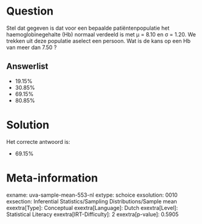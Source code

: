 Question
========

Stel dat gegeven is dat voor een bepaalde patiëntenpopulatie het
haemoglobinegehalte (Hb) normaal verdeeld is met μ = 8.10 en σ = 1.20.
We trekken uit deze populatie aselect een persoon. Wat is de kans op een
Hb van meer dan 7.50 ?

Answerlist
----------

* 19.15%
* 30.85%
* 69.15%
* 80.85%

Solution
========

Het correcte antwoord is: 

* 69.15%

Meta-information
================
exname: uva-sample-mean-553-nl
extype: schoice
exsolution: 0010
exsection: Inferential Statistics/Sampling Distributions/Sample mean
exextra[Type]: Conceptual
exextra[Language]: Dutch
exextra[Level]: Statistical Literacy
exextra[IRT-Difficulty]: 2
exextra[p-value]: 0.5905
